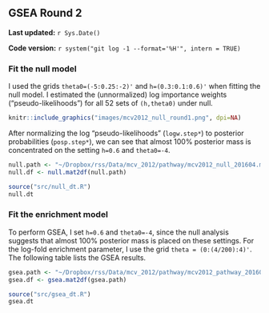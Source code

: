## GSEA Round 2 {#mcv2012-2}

**Last updated:** `r Sys.Date()`

**Code version:** `r system("git log -1 --format='%H'", intern = TRUE)`

### Fit the null model

I used the grids `theta0=(-5:0.25:-2)'` and `h=(0.3:0.1:0.6)'` when fitting the null model. I estimated the (unnormalized) log importance weights ("pseudo-likelihoods") for all 52 sets of `(h,theta0)` under null.

```r
knitr::include_graphics("images/mcv2012_null_round1.png", dpi=NA)
```

After normalizing the log "pseudo-likelihoods" (`logw.step*`) to posterior probabilities (`posp.step*`), we can see that almost 100% posterior mass is concentrated on the setting `h=0.6` and `theta0=-4`.
```r
null.path <- "~/Dropbox/rss/Data/mcv_2012/pathway/mcv2012_null_201604.mat"
null.df <- null.mat2df(null.path)
```

```r
source("src/null_dt.R")
null.dt
```

### Fit the enrichment model

To perform GSEA, I set `h=0.6` and `theta0=-4`, since the null analysis suggests that almost 100% posterior mass is placed on these settings. For the log-fold enrichment parameter, I use the grid `theta = (0:(4/200):4)'`. The following table lists the GSEA results. 
```r
gsea.path <- "~/Dropbox/rss/Data/mcv_2012/pathway/mcv2012_pathway_201604.mat"
gsea.df <- gsea.mat2df(gsea.path) 
```

```r
source("src/gsea_dt.R")
gsea.dt
```


